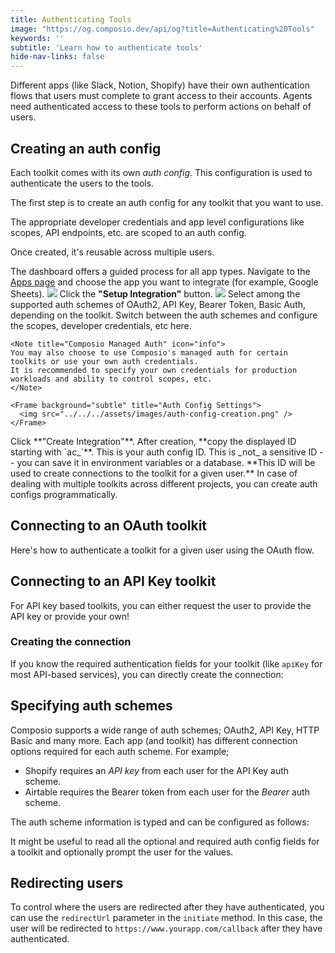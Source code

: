 ```yaml
---
title: Authenticating Tools
image: "https://og.composio.dev/api/og?title=Authenticating%20Tools"   # image for socials
keywords: ''
subtitle: 'Learn how to authenticate tools'
hide-nav-links: false
---
```


Different apps (like Slack, Notion, Shopify) have their own authentication flows that users must complete to grant access to their accounts. Agents need authenticated access to these tools to perform actions on behalf of users.

## Creating an auth config

Each toolkit comes with its own _auth config_.
This configuration is used to authenticate the users to the tools.

The first step is to create an auth config for any toolkit that you want to use.

<Note title="Auth configs are reusable">
The appropriate developer credentials and app level configurations like scopes, API endpoints, etc. are scoped to an auth config.

Once created, it's reusable across multiple users.

</Note>

The dashboard offers a guided process for all app types.
<Steps>
  <Step title="Select App">
    Navigate to the [Apps page](https://app.composio.dev/apps) and choose the app you want to integrate (for example, Google Sheets).
    <Frame background="subtle" title="Application Selection Screen">
      <img src="../../../assets/images/integration-step-1-0.png" />
    </Frame>
  </Step>
  <Step title="Initiate Setup">
    Click the **"Setup Integration"** button.
    <Frame background="subtle" title="Auth Config Setup Interface">
      <img src="../../../assets/images/integration-step-2-0.png" />
    </Frame>
  </Step>
  <Step title="Configure Auth Config Settings">
    Select among the supported auth schemes of OAuth2, API Key, Bearer Token, Basic Auth, depending on the toolkit.
    Switch between the auth schemes and configure the scopes, developer credentials, etc here.

    <Note title="Composio Managed Auth" icon="info">
    You may also choose to use Composio's managed auth for certain toolkits or use your own auth credentials.
    It is recommended to specify your own credentials for production workloads and ability to control scopes, etc.
    </Note>

    <Frame background="subtle" title="Auth Config Settings">
      <img src="../../../assets/images/auth-config-creation.png" />
    </Frame>
  </Step>
  <Step title="Create and Get auth config ID">
    Click **"Create Integration"**. After creation, **copy the displayed ID starting with `ac_`**. This is your auth config ID. This is _not_ a sensitive ID -- you can save it in environment variables or a database.
    **This ID will be used to create connections to the toolkit for a given user.**
  </Step>
</Steps>

<Card title="Programmatic creation" href="/docs/programmatic-auth-configs" icon="fa-solid fa-code">
  In case of dealing with multiple toolkits across different projects, you can create auth configs
  programmatically.
</Card>

## Connecting to an OAuth toolkit

Here's how to authenticate a toolkit for a given user using the OAuth flow.

<CodeGroup>
<SnippetCode
  src="fern/snippets/tool-calling/python/auth-tools.py"
  startLine={1}
  endLine={21}
  title="Python"
/>
<SnippetCode
  src="fern/snippets/tool-calling/typescript/auth-tools.ts"
  startLine={1}
  endLine={21}
  title="TypeScript"
/>
</CodeGroup>

## Connecting to an API Key toolkit

For API key based toolkits, you can either request the user to provide the API key or provide your own!

### Creating the connection

If you know the required authentication fields for your toolkit (like `apiKey` for most API-based services), you can directly create the connection:

<CodeGroup>
<SnippetCode
  src="fern/snippets/tool-calling/python/auth-tools.py"
  startLine={23}
  endLine={31}
  title="Python"
/>
<SnippetCode
  src="fern/snippets/tool-calling/typescript/auth-tools.ts"
  startLine={24}
  endLine={37}
  title="TypeScript"
/>
</CodeGroup>

## Specifying auth schemes
Composio supports a wide range of auth schemes; OAuth2, API Key, HTTP Basic and many more.
Each app (and toolkit) has different connection options required for each auth scheme. For example;
- Shopify requires an *API key* from each user for the API Key auth scheme.
- Airtable requires the Bearer token from each user for the *Bearer* auth scheme.

The auth scheme information is typed and can be configured as follows:


<CodeGroup>
<SnippetCode
  src="fern/snippets/tool-calling/python/auth-tools.py"
  startLine={32}
  endLine={44}
  title="Python"
/>
<SnippetCode
  src="fern/snippets/tool-calling/typescript/auth-tools.ts"
  startLine={38}
  endLine={50}
  title="TypeScript"
/>
</CodeGroup>

It might be useful to read all the optional and required auth config fields for a toolkit and optionally prompt the user for the values.


## Redirecting users

To control where the users are redirected after they have authenticated, you can use the `redirectUrl` parameter in the `initiate` method.
In this case, the user will be redirected to `https://www.yourapp.com/callback` after they have authenticated.

<CodeGroup>
<SnippetCode
  src="fern/snippets/tool-calling/python/callback-url.py"
  startLine={10}
  endLine={20}
  title="Python"
/>
<SnippetCode
  src="fern/snippets/tool-calling/typescript/callback-url.ts"
  startLine={10}
  endLine={20}
  title="TypeScript"
/>
</CodeGroup>
